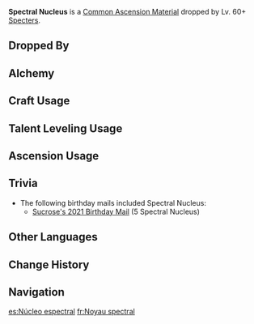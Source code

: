 {{Item Infobox
|id           = 112055
|image        = Item Spectral Nucleus.png
|type         = Common Ascension Materials
|group        = Spectral Cores
|group2       = General Enemy Drops
|invCategory  = Character Development Items
|rarity       = 3
|description  = A complete energy core that can sometimes be found after defeating Specters.<br />There is a debate among those who just have to divide the world into winners and losers: what floats better &mdash; a Specter or an [[Anemo Slime]]?
|source1      = Dropped by Lv. 60+ [[Specters]]
|source2      = [[Alchemy]]
}}
'''Spectral Nucleus''' is a [[Common Ascension Material]] dropped by Lv. 60+ [[Specters]].

==Dropped By==
{{Dropped By|level=60}}

==Alchemy==
{{Recipe
|type = Crafting
|Spectral Heart = 3
|Mora = 50
|sort = Spectral Heart,Mora
}}

==Craft Usage==
{{Craft Usage}}

==Talent Leveling Usage==
{{Talent Leveling Usage}}

==Ascension Usage==
{{Ascension Usage}}

==Trivia==
*The following birthday mails included Spectral Nucleus:
**[[Birthday/Sucrose#Some New Discoveries|Sucrose's 2021 Birthday Mail]] (5 Spectral Nucleus)

==Other Languages==
{{Other Languages
|en      = Spectral Nucleus
|zhs     = 浮游晶化核
|zhs_rm  = Fúyóu Jīng Huà Hé
|zht     = 浮游晶化核
|zht_rm  = Fúyóu Jīng Huà Hé
|zh_tl   = Floating Crystallized Core
|ja      = フライムの晶化核
|ja_rm   = Furaimu no Shoukakaku{{Assumed}}
|ja_tl   = Flime's Crystallized Nucleus
|ko      = 떠도는 정령 결정화 코어
|ko_rm   = Tteodoneun Jeongryeong Gyeoljeonghwa Koeo
|ko_tl   = Wandering Spirit Crystallized Core
|es      = Núcleo espectral
|es_tl   = Spectral Nucleus
|fr      = Noyau spectral
|fr_tl   = Spectral Nucleus
|ru      = Призрачное ядро
|ru_tl   = Spectral Nucleus
|th      = Spectral Nucleus
|vi      = Hạt Bay Lượn Kết Tinh
|vi_tl   = 
|de      = Gespensterkern
|de_tl   = Specter Core
|id      = Specter Nucleus
|pt      = Núcleo Espectral
|pt_tl   = Spectral Nucleus
}}

==Change History==
{{Change History|2.1}}

==Navigation==
{{Development Item Navbox|type=Common Ascension Materials}}

[[es:Núcleo espectral]]
[[fr:Noyau spectral]]